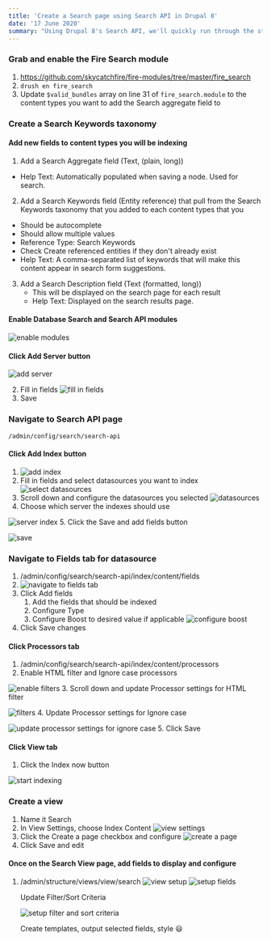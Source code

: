 ```yaml
---
title: 'Create a Search page using Search API in Drupal 8'
date: '17 June 2020'
summary: "Using Drupal 8's Search API, we'll quickly run through the steps for building a search page."
---
```


### Grab and enable the Fire Search module

1. https://github.com/skycatchfire/fire-modules/tree/master/fire_search
2. `drush en fire_search`
3. Update `$valid_bundles` array on line 31 of  `fire_search.module` to the content types you want to add the Search aggregate field to

### Create a Search Keywords taxonomy

#### Add new fields to content types you will be indexing

1. Add a Search Aggregate field (Text, (plain, long))
  - Help Text: Automatically populated when saving a node. Used for search.
2. Add a Search Keywords field (Entity reference) that pull from the Search Keywords taxonomy that you added to each content types that you
  - Should be autocomplete
  - Should allow multiple values
  - Reference Type: Search Keywords
  - Check Create referenced entities if they don't already exist
  - Help Text: A comma-separated list of keywords that will make this content appear in search form suggestions.
3. Add a Search Description field (Text (formatted, long))
	- This will be displayed on the search page for each result
	- Help Text: Displayed on the search results page.

#### Enable Database Search and Search API modules

![enable modules](../uploads/search-api-tutorial-1.png)

#### Click Add Server button

![add server](../uploads/search-api-tutorial-2.png)

2. Fill in fields ![fill in fields](../uploads/search-api-tutorial-3.png)
3. Save

### Navigate to Search API page

`/admin/config/search/search-api`

#### Click Add Index button

1. ![add index](../uploads/search-api-tutorial-4.png)
2. Fill in fields and select datasources you want to index
![select datasources](../uploads/search-api-tutorial-5.png)
3. Scroll down and configure the datasources you selected
![datasources](../uploads/search-api-tutorial-6.png)
4. Choose which server the indexes should use

![server index](../uploads/search-api-tutorial-7.png)
5. Click the Save and add fields button

![save](../uploads/search-api-tutorial-8.png)

### Navigate to Fields tab for datasource

1. /admin/config/search/search-api/index/content/fields
2. ![navigate to fields tab](../uploads/search-api-tutorial-9.png)
3. Click Add fields
   1. Add the fields that should be indexed
   2. Configure Type
   3. Configure Boost to desired value if applicable
![configure boost](../uploads/search-api-tutorial-10.png)
4. Click Save changes

#### Click Processors tab

1. /admin/config/search/search-api/index/content/processors
2. Enable HTML filter and Ignore case processors

![enable filters](../uploads/search-api-tutorial-11.png)
3. Scroll down and update Processor settings for HTML filter

![filters](../uploads/search-api-tutorial-12.png)
4. Update Processor settings for Ignore case

![update processor settings for ignore case](../uploads/search-api-tutorial-13.png)
5. Click Save

#### Click View tab

1. Click the Index now button

![start indexing](../uploads/search-api-tutorial-14.png)

### Create a view

1. Name it Search
2. In View Settings, choose Index Content ![view settings](../uploads/search-api-tutorial-15.png)
3. Click the Create a page checkbox and configure ![create a page](../uploads/search-api-tutorial-16.png)
4. Click Save and edit

#### Once on the Search View page, add fields to display and configure

1. /admin/structure/views/view/search ![view setup](../uploads/search-api-tutorial-17.png) ![setup fields](../uploads/search-api-tutorial-18.png)

   Update Filter/Sort Criteria 

   ![setup filter and sort criteria](../uploads/search-api-tutorial-19.png)

   Create templates, output selected fields, style 😃
